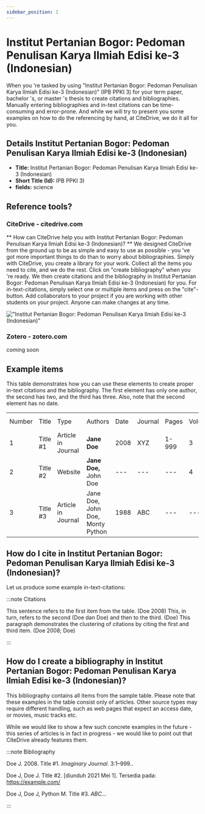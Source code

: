 ```yaml
---
sidebar_position: 1
---
```


# Institut Pertanian Bogor: Pedoman Penulisan Karya Ilmiah Edisi ke-3 (Indonesian)

When you 're tasked by using "Institut Pertanian Bogor: Pedoman Penulisan Karya Ilmiah Edisi ke-3 (Indonesian)" (IPB PPKI 3) for your term paper, bachelor 's, or master 's thesis to create citations and bibliographies.
Manually entering bibliographies and in-text citations can be time-consuming and error-prone. And while we will try to present you some examples on how to do the referencing by hand, at CiteDrive, we do it all for you.

## Details  Institut Pertanian Bogor: Pedoman Penulisan Karya Ilmiah Edisi ke-3 (Indonesian)
* **Title:** Institut Pertanian Bogor: Pedoman Penulisan Karya Ilmiah Edisi ke-3 (Indonesian)
* **Short Title (Id):** IPB PPKI 3)
* **fields:** science

## Reference tools?
### CiteDrive - citedrive.com
** How can CiteDrive help you with Institut Pertanian Bogor: Pedoman Penulisan Karya Ilmiah Edisi ke-3 (Indonesian)? **
We designed CiteDrive from the ground up to be as simple and easy to use as possible - you 've got more important things to do than to worry about bibliographies. Simply with CiteDrive, you create a library for your work. Collect all the items you need to cite, and we do the rest. Click on "create bibliography" when you 're ready. We then create citations and the bibliography in Institut Pertanian Bogor: Pedoman Penulisan Karya Ilmiah Edisi ke-3 (Indonesian) for you. For in-text-citations, simply select one or multiple items and press on the "cite"-button. Add collaborators to your project if you are working with other students on your project. Anyone can make changes at any time.


!["Institut Pertanian Bogor: Pedoman Penulisan Karya Ilmiah Edisi ke-3 (Indonesian)"](images/institut-pertanian-bogor-pedoman-penulisan-karya-ilmiah-edisi-ke3-indonesian.svg "Choose Institut Pertanian Bogor: Pedoman Penulisan Karya Ilmiah Edisi ke-3 (Indonesian) in the CiteDrive App")

### Zotero - zotero.com

coming soon

## Example items

This table demonstrates how you can use these elements to create proper in-text citations and the bibliography. The first element has only one author, the second has two, and the third has three. Also, note that the second element has no date.


<table>
  <tr>
   <td>Number
   </td>
   <td>Title
   </td>
   <td>Type
   </td>
   <td>Authors
   </td>
   <td>Date
   </td>
   <td>Journal
   </td>
   <td>Pages
   </td>
   <td>Volume
   </td>
   <td>Issue
   </td>
   <td>Access Date
   </td>
  </tr>
  <tr>
   <td>1
   </td>
   <td>Title #1
   </td>
   <td>Article in Journal
   </td>
   <td><strong>Jane Doe</strong>
   </td>
   <td>2008
   </td>
   <td>XYZ
   </td>
   <td>1-999
   </td>
   <td>3
   </td>
   <td>2
   </td>
   <td>--
   </td>
  </tr>
  <tr>
   <td>
2
   </td>
   <td>Title #2
   </td>
   <td>Website
   </td>
   <td><strong>Jane Doe, </strong>John Doe
   </td>
   <td>---
   </td>
   <td>---
   </td>
   <td>---
   </td>
   <td>4
   </td>
   <td>---
   </td>
   <td>2020-05-01
   </td>
  </tr>
  <tr>
   <td>3
   </td>
   <td>Title #3
   </td>
   <td>Article in Journal
   </td>
   <td>Jane Doe, John Doe, Monty Python
   </td>
   <td>1988
   </td>
   <td>ABC
   </td>
   <td>---
   </td>
   <td>---
   </td>
   <td>16
   </td>
   <td>---
   </td>
  </tr>
</table>



## How do I cite in  Institut Pertanian Bogor: Pedoman Penulisan Karya Ilmiah Edisi ke-3 (Indonesian)?

Let us produce some example in-text-citations:

:::note Citations


This sentence refers to the first item from the table. (Doe 2008) This, in turn, refers to the second (Doe dan Doe)
and then to the third.  (Doe)
This paragraph demonstrates the clustering of citations by citing the first and third item. (Doe 2008; Doe)

:::

## How do I create a bibliography in Institut Pertanian Bogor: Pedoman Penulisan Karya Ilmiah Edisi ke-3 (Indonesian)?

This bibliography contains all items from the sample table. Please note that these examples in the table consist only of articles. Other source types may require different handling, such as web pages that expect an access date, or movies, music tracks etc.

While we would like to show a few such concrete examples in the future - this series of articles is in fact in progress - we would like to point out that CiteDrive already features them.

:::note Bibliography

Doe J. 2008. Title #1. <i>Imaginary Journal</i>. 3:1–999..

Doe J, Doe J. Title #2.  [diunduh 2021 Mei 1]. Tersedia pada: https://example.com/

Doe J, Doe J, Python M. Title #3. <i>ABC</i>...



:::


        